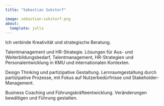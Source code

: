 ```yaml
---
title: "Sebastian Sukstorf"

image: sebastian-sukstorf.png
about:
  template: jolla    
---
```


Ich verbinde Kreativität und strategische Beratung. 

Talentmanagement und HR-Strategie. Lösungen für Aus- und Weiterbildungsbedarf, Talentmanagement, HR-Strategien und Personalentwicklung in KMU und internationalen Kontexten.

Design Thinking und partizipative Gestaltung. Lernraumgestaltung durch partizipative Prozesse, mit Fokus auf Nutzerbedürfnisse und Stakeholder-Management.

Business Coaching und Führungskräfteentwicklung. Veränderungen bewältigen und Führung gestalten.